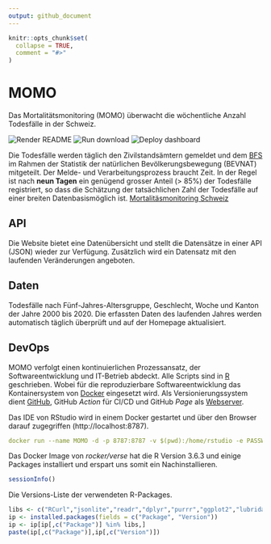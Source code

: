 ```yaml
---
output: github_document
---
```


<!-- README.md is generated from README.Rmd. Please edit that file  -->

```r
knitr::opts_chunk$set(
  collapse = TRUE,
  comment = "#>"
)
```

# MOMO
Das Mortalitätsmonitoring (MOMO) überwacht die wöchentliche Anzahl Todesfälle in der Schweiz.

<!-- badges: start -->
![Render README](https://github.com/norman-ds/momo/workflows/Render%20README/badge.svg)
![Run download](https://github.com/norman-ds/momo/workflows/Run%20download/badge.svg)
![Deploy dashboard](https://github.com/norman-ds/momo/workflows/Deploy%20dashboard/badge.svg)
<!-- badges: end -->

Die Todesfälle werden täglich den Zivilstandsämtern gemeldet und dem 
[BFS](https://www.bfs.admin.ch/bfs/de/home/statistiken/bevoelkerung/geburten-todesfaelle/todesfaelle.html)
im Rahmen der Statistik der natürlichen Bevölkerungsbewegung (BEVNAT) mitgeteilt. 
Der Melde- und Verarbeitungsprozess braucht Zeit. In der Regel ist nach **neun Tagen** ein genügend grosser Anteil (> 85%) der Todesfälle registriert, so dass die Schätzung der tatsächlichen Zahl der Todesfälle auf einer breiten Datenbasismöglich ist.
[Mortalitäsmonitoring Schweiz](https://norman-ds.github.io/momo/) 

## API

Die Website bietet eine Datenübersicht und stellt die Datensätze in einer API (JSON) wieder zur Verfügung. Zusätzlich wird ein Datensatz mit den laufenden Veränderungen angeboten.

## Daten

Todesfälle nach Fünf-Jahres-Altersgruppe, Geschlecht, Woche und Kanton der Jahre 2000 bis 2020. Die erfassten Daten des laufenden Jahres werden automatisch täglich überprüft und auf der Homepage aktualisiert.

## DevOps

MOMO verfolgt einen kontinuierlichen Prozessansatz, der Softwareentwicklung und IT-Betrieb abdeckt. Alle Scripts sind in [R](https://www.r-project.org) geschrieben. Wobei für die reproduzierbare Softwareentwicklung das Kontainersystem von [Docker](https://hub.docker.com/r/rocker/verse) eingesetzt wird. Als Versionierungssystem dient [GitHub](https://help.github.com/en/actions/building-and-testing-code-with-continuous-integration), GitHub *Action* für CI/CD und GitHub *Page* als [Webserver](https://norman-ds.github.io/momo/). 

Das IDE von RStudio wird in einem Docker gestartet und über den Browser darauf zugegriffen (http://localhost:8787).

```yaml
docker run --name MOMO -d -p 8787:8787 -v $(pwd):/home/rstudio -e PASSWORD=pwd rocker/verse:3.6.3
```

Das Docker Image von *rocker/verse* hat die R Version 3.6.3 und einige Packages installiert und erspart uns somit ein Nachinstallieren.

```R
sessionInfo()
```

Die Versions-Liste der verwendeten R-Packages.

```R
libs <- c("RCurl","jsonlite","readr","dplyr","purrr","ggplot2","lubridate","flexdashboard","DT","dygraphs","xts")
ip <- installed.packages(fields = c("Package", "Version"))
ip <- ip[ip[,c("Package")] %in% libs,]
paste(ip[,c("Package")],ip[,c("Version")])
```

